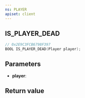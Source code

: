 ```yaml
---
ns: PLAYER
apiset: client
---
```

## IS_PLAYER_DEAD

```c
// 0x2E9C3FCB6798F397
BOOL IS_PLAYER_DEAD(Player player);
```


## Parameters
* **player**:

## Return value